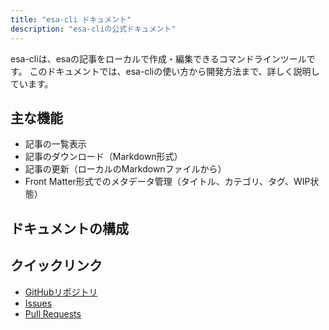 ```yaml
---
title: "esa-cli ドキュメント"
description: "esa-cliの公式ドキュメント"
---
```



esa-cliは、esaの記事をローカルで作成・編集できるコマンドラインツールです。
このドキュメントでは、esa-cliの使い方から開発方法まで、詳しく説明しています。

## 主な機能

- 記事の一覧表示
- 記事のダウンロード（Markdown形式）
- 記事の更新（ローカルのMarkdownファイルから）
- Front Matter形式でのメタデータ管理（タイトル、カテゴリ、タグ、WIP状態）

## ドキュメントの構成

<CardGrid>
  <LinkCard
    title="はじめに"
    href="/esa-cli/getting-started"
    description="インストール、初期設定、基本の使い方、よくある質問"
  />
  <LinkCard
    title="ユーザーガイド"
    href="/esa-cli/guides"
    description="記事の作成・編集・管理や便利な使い方"
  />
  <LinkCard
    title="コマンドリファレンス"
    href="/esa-cli/commands"
    description="esa-cliの各コマンドの詳細仕様"
  />
  <LinkCard
    title="よくある質問"
    href="/esa-cli/faq"
    description="よくある質問と回答"
  />
  <LinkCard
    title="トラブルシューティング"
    href="/esa-cli/troubleshooting"
    description="トラブルシューティング"
  />
  <LinkCard
    title="開発者ガイド"
    href="/esa-cli/developer"
    description="開発・コントリビュート・リリース手順"
  />
</CardGrid>

## クイックリンク

- [GitHubリポジトリ](https://github.com/shellme/esa-cli)
- [Issues](https://github.com/shellme/esa-cli/issues)
- [Pull Requests](https://github.com/shellme/esa-cli/pulls)
